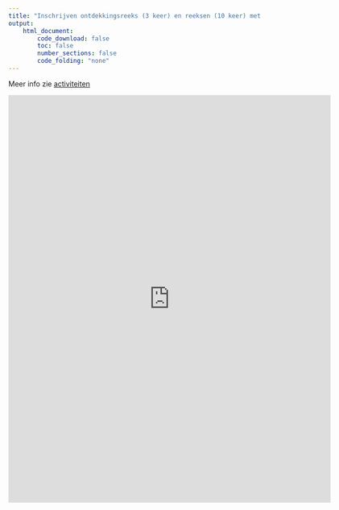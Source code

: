 ```yaml
---
title: "Inschrijven ontdekkingsreeks (3 keer) en reeksen (10 keer) met Viriginie"
output:
    html_document:
        code_download: false
        toc: false
        number_sections: false
        code_folding: "none"
---
```


Meer info zie [activiteiten](./activiteiten.html)

<iframe src="https://docs.google.com/forms/d/e/1FAIpQLSd1kGu1Z5l62NMUXpfeNB9u8iNMDMLAsuOtLovjH6N_S1RwcA/viewform?embedded=true" width="640" height="808" frameborder="0" marginwidth="0" marginheight="0">Laden…</iframe>

